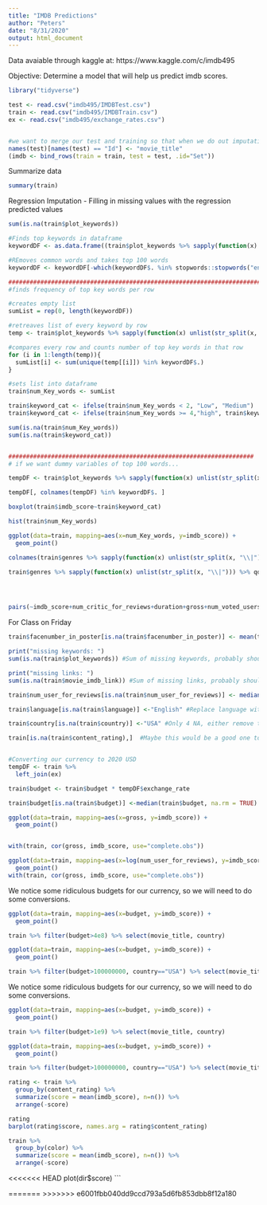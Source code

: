 ```yaml
---
title: "IMDB Predictions"
author: "Peters"
date: "8/31/2020"
output: html_document
---
```


Data avaiable through kaggle at: https://www.kaggle.com/c/imdb495

Objective: Determine a model that will help us predict imdb scores.

```r
library("tidyverse")
```

```r
test <- read.csv("imdb495/IMDBTest.csv")
train <- read.csv("imdb495/IMDBTrain.csv")
ex <- read.csv("imdb495/exchange_rates.csv")


#we want to merge our test and training so that when we do out imputations are consistent
names(test)[names(test) == "Id"] <- "movie_title"
(imdb <- bind_rows(train = train, test = test, .id="Set"))
```

Summarize data

```r
summary(train)
```

Regression Imputation - Filling in missing values with the regression predicted values

```r
sum(is.na(train$plot_keywords))

#Finds top keywords in dataframe
keywordDF <- as.data.frame((train$plot_keywords %>% sapply(function(x) unlist(str_split(x, "[\\| ]"))) %>% unlist %>% unname %>% table %>% sort.int(decreasing = TRUE)))

#REmoves common words and takes top 100 words
keywordDF <- keywordDF[-which(keywordDF$. %in% stopwords::stopwords("en")), ] %>% head(100)

#########################################################################
#finds frequency of top key words per row

#creates empty list
sumList = rep(0, length(keywordDF))

#retreaves list of every keyword by row
temp <- train$plot_keywords %>% sapply(function(x) unlist(str_split(x, "[\\| ]"))) %>% unname

#compares every row and counts number of top key words in that row
for (i in 1:length(temp)){
  sumList[i] <- sum(unique(temp[[i]]) %in% keywordDF$.)
}

#sets list into dataframe
train$num_Key_words <- sumList

train$keyword_cat <- ifelse(train$num_Key_words < 2, "Low", "Medium")
train$keyword_cat <- ifelse(train$num_Key_words >= 4,"high", train$keyword_cat)

sum(is.na(train$num_Key_words))
sum(is.na(train$keyword_cat))


#####################################################################
# if we want dummy variables of top 100 words...

tempDF <- train$plot_keywords %>% sapply(function(x) unlist(str_split(x, "[\\| ]"))) %>% qdapTools::mtabulate()

tempDF[, colnames(tempDF) %in% keywordDF$. ]
```

```r
boxplot(train$imdb_score~train$keyword_cat)

hist(train$num_Key_words)

ggplot(data=train, mapping=aes(x=num_Key_words, y=imdb_score)) +
  geom_point()
```


```r
colnames(train$genres %>% sapply(function(x) unlist(str_split(x, "\\|"))) %>% qdapTools::mtabulate())

train$genres %>% sapply(function(x) unlist(str_split(x, "\\|"))) %>% qdapTools::mtabulate()





```




```r
pairs(~imdb_score+num_critic_for_reviews+duration+gross+num_voted_users+num_user_for_reviews+budget+title_year+aspect_ratio, data = train)
```


For Class on Friday

```r
train$facenumber_in_poster[is.na(train$facenumber_in_poster)] <- mean(train$facenumber_in_poster, na.rm = TRUE) #Replace posters with mean

print("missing keywords: ")
sum(is.na(train$plot_keywords)) #Sum of missing keywords, probably shou;d just drop?

print("missing links: ")
sum(is.na(train$movie_imdb_link)) #Sum of missing links, probably should just drop?

train$num_user_for_reviews[is.na(train$num_user_for_reviews)] <- median(train$facenumber_in_poster, na.rm = TRUE) #number of users

train$language[is.na(train$language)] <-"English" #Replace language with english, most of the countries were USA, or english movies if country was NA

train$country[is.na(train$country)] <-"USA" #Only 4 NA, either remove them or replace with USA

train[is.na(train$content_rating),]  #Maybe this would be a good one to  use KNN or K-means? 274 missing values


#Converting our currency to 2020 USD
tempDF <- train %>%
  left_join(ex)

train$budget <- train$budget * tempDF$exchange_rate

train$budget[is.na(train$budget)] <-median(train$budget, na.rm = TRUE)
```

```r
ggplot(data=train, mapping=aes(x=gross, y=imdb_score)) +
  geom_point()


with(train, cor(gross, imdb_score, use="complete.obs"))
```







```r
ggplot(data=train, mapping=aes(x=log(num_user_for_reviews), y=imdb_score, color = content_rating)) +
  geom_point()
with(train, cor(gross, imdb_score, use="complete.obs"))
```




We notice some ridiculous budgets for our currency, so we will need to do some conversions.
```r
ggplot(data=train, mapping=aes(x=budget, y=imdb_score)) +
  geom_point()

train %>% filter(budget>4e8) %>% select(movie_title, country)
```


```r
ggplot(data=train, mapping=aes(x=budget, y=imdb_score)) +
  geom_point()

train %>% filter(budget>100000000, country=="USA") %>% select(movie_title, country)
```


We notice some ridiculous budgets for our currency, so we will need to do some conversions.
```r
ggplot(data=train, mapping=aes(x=budget, y=imdb_score)) +
  geom_point()

train %>% filter(budget>1e9) %>% select(movie_title, country)
```


```r
ggplot(data=train, mapping=aes(x=budget, y=imdb_score)) +
  geom_point()

train %>% filter(budget>100000000, country=="USA") %>% select(movie_title, country)
```

```r
rating <- train %>%
  group_by(content_rating) %>%
  summarize(score = mean(imdb_score), n=n()) %>%
  arrange(-score)

rating
barplot(rating$score, names.arg = rating$content_rating)
```


```r
train %>%
  group_by(color) %>%
  summarize(score = mean(imdb_score), n=n()) %>%
  arrange(-score)

```


<<<<<<< HEAD
plot(dir$score)
```

=======
>>>>>>> e6001fbb040dd9ccd793a5d6fb853dbb8f12a180
